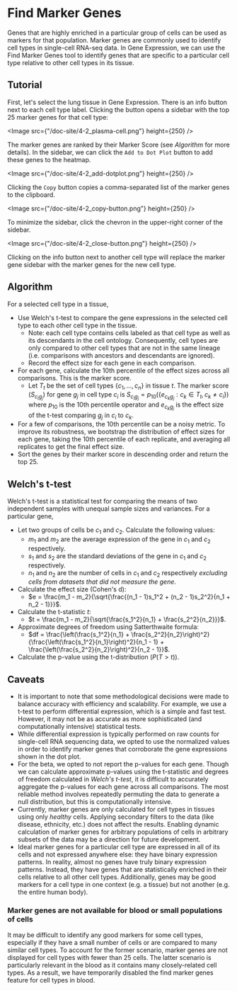 # Find Marker Genes

Genes that are highly enriched in a particular group of cells can be used as markers for that population. Marker genes are commonly used to identify cell types in single-cell RNA-seq data. In Gene Expression, we can use the Find Marker Genes tool to identify genes that are specific to a particular cell type relative to other cell types in its tissue.

## Tutorial

First, let's select the lung tissue in Gene Expression. There is an info button next to each cell type label. Clicking the button opens a sidebar with the top 25 marker genes for that cell type:

<Image src={"/doc-site/4-2_plasma-cell.png"} height={250} />

The marker genes are ranked by their Marker Score (see _Algorithm_ for more details). In the sidebar, we can click the `Add to Dot Plot` button to add these genes to the heatmap.

<Image src={"/doc-site/4-2_add-dotplot.png"} height={250} />

Clicking the `Copy` button copies a comma-separated list of the marker genes to the clipboard.

<Image src={"/doc-site/4-2_copy-button.png"} height={250} />

To minimize the sidebar, click the chevron in the upper-right corner of the sidebar.

<Image src={"/doc-site/4-2_close-button.png"} height={250} />

Clicking on the info button next to another cell type will replace the marker gene sidebar with the marker genes for the new cell type.

## Algorithm

For a selected cell type in a tissue,

- Use Welch's t-test to compare the gene expressions in the selected cell type to each other cell type in the tissue.
  - Note: each cell type contains cells labeled as that cell type as well as its descendants in the cell ontology. Consequently, cell types are only compared to other cell types that are not in the same lineage (i.e. comparisons with ancestors and descendants are ignored).
  - Record the effect size for each gene in each comparison.
- For each gene, calculate the 10th percentile of the effect sizes across all comparisons. This is the marker score.
  - Let $T_t$ be the set of cell types $\{c_1,\ldots,c_n\}$ in tissue $t$. The marker score ($S_{c_ig_j}$) for gene $g_j$ in cell type $c_i$ is $S_{c_ig_j}=p_{10}(\{e_{c_kg_j} : c_k \in T_t, c_k \neq c_i\})$ where $p_{10}$ is the 10th percentile operator and $e_{c_kg_j}$ is the effect size of the t-test comparing $g_j$ in $c_i$ to $c_k$.
- For a few of comparisons, the 10th percentile can be a noisy metric. To improve its robustness, we bootstrap the distribution of effect sizes for each gene, taking the 10th percentile of each replicate, and averaging all replicates to get the final effect size.
- Sort the genes by their marker score in descending order and return the top 25.

## Welch's t-test

Welch's t-test is a statistical test for comparing the means of two independent samples with unequal sample sizes and variances. For a particular gene,

- Let two groups of cells be $c_1$ and $c_2$. Calculate the following values:
  - $m_1$ and $m_2$ are the average expression of the gene in $c_1$ and $c_2$ respectively.
  - $s_1$ and $s_2$ are the standard deviations of the gene in $c_1$ and $c_2$ respectively.
  - $n_1$ and $n_2$ are the number of cells in $c_1$ and $c_2$ respectively _excluding cells from datasets that did not measure the gene_.
- Calculate the effect size (Cohen's d):
  - $e = \frac{m_1 - m_2}{\sqrt{\frac{(n_1 - 1)s_1^2 + (n_2 - 1)s_2^2}{n_1 + n_2 - 1}}}$.
- Calculate the t-statistic $t$:
  - $t = \frac{m_1 - m_2}{\sqrt{\frac{s_1^2}{n_1} + \frac{s_2^2}{n_2}}}$.
- Approximate degrees of freedom using Satterthwaite formula:
  - $df = \frac{\left(\frac{s_1^2}{n_1} + \frac{s_2^2}{n_2}\right)^2}{\frac{\left(\frac{s_1^2}{n_1}\right)^2}{n_1 - 1} + \frac{\left(\frac{s_2^2}{n_2}\right)^2}{n_2 - 1}}$.
- Calculate the p-value using the t-distribution ($P(T >t)$).

## Caveats

- It is important to note that some methodological decisions were made to balance accuracy with efficiency and scalability. For example, we use a t-test to perform differential expression, which is a simple and fast test. However, it may not be as accurate as more sophisticated (and computationally intensive) statistical tests.
- While differential expression is typically performed on raw counts for single-cell RNA sequencing data, we opted to use the <NextLink href="04__Analyze%20Public%20Data/4_2__Gene%20Expression%20Documentation/4_2_3__Gene%20Expression%20Data%20Processing">normalized</NextLink> values in order to identify marker genes that corroborate the gene expressions shown in the dot plot.
- For the beta, we opted to not report the p-values for each gene. Though we can calculate approximate p-values using the t-statistic and degrees of freedom calculated in _Welch's t-test_, it is difficult to accurately aggregate the p-values for each gene across all comparisons. The most reliable method involves repeatedly permuting the data to generate a null distribution, but this is computationally intensive.
- Currently, marker genes are only calculated for cell types in tissues using only _healthy_ cells. Applying secondary filters to the data (like disease, ethnicity, etc.) does not affect the results. Enabling dynamic calculation of marker genes for arbitrary populations of cells in arbitrary subsets of the data may be a direction for future development.
- Ideal marker genes for a particular cell type are expressed in all of its cells and not expressed anywhere else: they have binary expression patterns. In reality, almost no genes have truly binary expression patterns. Instead, they have genes that are statistically enriched in their cells relative to all other cell types. Additionally, genes may be good markers for a cell type in one context (e.g. a tissue) but not another (e.g. the entire human body).

### Marker genes are not available for blood or small populations of cells

It may be difficult to identify any good markers for some cell types, especially if they have a small number of cells or are compared to many similar cell types. To account for the former scenario, marker genes are not displayed for cell types with fewer than 25 cells. The latter scenario is particularly relevant in the blood as it contains many closely-related cell types. As a result, we have temporarily disabled the find marker genes feature for cell types in blood.

